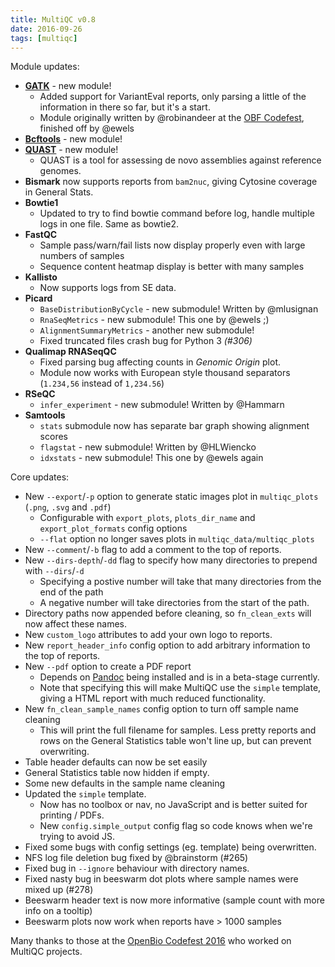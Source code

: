 ```yaml
---
title: MultiQC v0.8
date: 2016-09-26
tags: [multiqc]
---
```


Module updates:
- [**GATK**](https://software.broadinstitute.org/gatk/) - new module!
  - Added support for VariantEval reports, only parsing a little of the information
    in there so far, but it's a start.
  - Module originally written by @robinandeer at the [OBF Codefest](https://www.open-bio.org/wiki/Codefest_2016),
    finished off by @ewels
- [**Bcftools**](https://samtools.github.io/bcftools/) - new module!
- [**QUAST**](http://quast.bioinf.spbau.ru/) - new module!
  - QUAST is a tool for assessing de novo assemblies against reference genomes.
- **Bismark** now supports reports from `bam2nuc`, giving Cytosine coverage in General Stats.
- **Bowtie1**
  - Updated to try to find bowtie command before log, handle multiple logs in one file. Same as bowtie2.
- **FastQC**
  - Sample pass/warn/fail lists now display properly even with large numbers of samples
  - Sequence content heatmap display is better with many samples
- **Kallisto**
  - Now supports logs from SE data.
- **Picard**
  - `BaseDistributionByCycle` - new submodule! Written by @mlusignan
  - `RnaSeqMetrics` - new submodule! This one by @ewels ;)
  - `AlignmentSummaryMetrics` - another new submodule!
  - Fixed truncated files crash bug for Python 3 _(#306)_
- **Qualimap RNASeqQC**
  - Fixed parsing bug affecting counts in _Genomic Origin_ plot.
  - Module now works with European style thousand separators (`1.234,56` instead of `1,234.56`)
- **RSeQC**
  - `infer_experiment` - new submodule! Written by @Hammarn
- **Samtools**
  - `stats` submodule now has separate bar graph showing alignment scores
  - `flagstat` - new submodule! Written by @HLWiencko
  - `idxstats` - new submodule! This one by @ewels again

Core updates:
- New `--export`/`-p` option to generate static images plot in `multiqc_plots` (`.png`, `.svg` and `.pdf`)
  - Configurable with `export_plots`, `plots_dir_name` and `export_plot_formats` config options
  - `--flat` option no longer saves plots in `multiqc_data/multiqc_plots`
- New `--comment`/`-b` flag to add a comment to the top of reports.
- New `--dirs-depth`/`-dd` flag to specify how many directories to prepend with `--dirs`/`-d`
  - Specifying a postive number will take that many directories from the end of the path
  - A negative number will take directories from the start of the path.
- Directory paths now appended before cleaning, so `fn_clean_exts` will now affect these names.
- New `custom_logo` attributes to add your own logo to reports.
- New `report_header_info` config option to add arbitrary information to the top of reports.
- New `--pdf` option to create a PDF report
  - Depends on [Pandoc](http://pandoc.org) being installed and is in a beta-stage currently.
  - Note that specifying this will make MultiQC use the `simple` template, giving a HTML report with
    much reduced functionality.
- New `fn_clean_sample_names` config option to turn off sample name cleaning
  - This will print the full filename for samples. Less pretty reports and rows
    on the General Statistics table won't line up, but can prevent overwriting.
- Table header defaults can now be set easily
- General Statistics table now hidden if empty.
- Some new defaults in the sample name cleaning
- Updated the `simple` template.
  - Now has no toolbox or nav, no JavaScript and is better suited for printing / PDFs.
  - New `config.simple_output` config flag so code knows when we're trying to avoid JS.
- Fixed some bugs with config settings (eg. template) being overwritten.
- NFS log file deletion bug fixed by @brainstorm (#265)
- Fixed bug in `--ignore` behaviour with directory names.
- Fixed nasty bug in beeswarm dot plots where sample names were mixed up (#278)
- Beeswarm header text is now more informative (sample count with more info on a tooltip)
- Beeswarm plots now work when reports have > 1000 samples

Many thanks to those at the [OpenBio Codefest 2016](https://www.open-bio.org/wiki/Codefest_2016) who worked on MultiQC projects.
